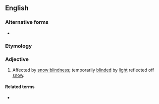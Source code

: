 {{also|snow-blind}}

==English==
{{wikipedia|Snow blindness}}

===Alternative forms===
* {{l|en|snow-blind}}

===Etymology===
{{compound|en|snow|blind}}

===Adjective===
{{en-adj}}

# Affected by [[snow blindness]]; temporarily [[blind]]ed by [[light]] reflected off [[snow]].

====Related terms====
* {{l|en|snow blindness}}